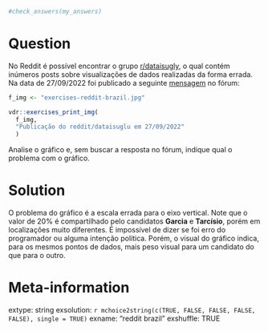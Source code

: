 ```r

#check_answers(my_answers)
```

Question
========

No Reddit é possível encontrar o grupo [r/dataisugly](https://www.reddit.com/r/dataisugly/), o qual contém inúmeros posts sobre visualizações de dados realizadas da forma errada. Na data de 27/09/2022 foi publicado a seguinte [mensagem](https://www.reddit.com/r/dataisugly/comments/xphz87/polls_for_upcoming_s%C3%A3o_paulo_state_governor/) no fórum:

```r
f_img <- "exercises-reddit-brazil.jpg"

vdr::exercises_print_img(
  f_img,
  "Publicação do reddit/dataisuglu em 27/09/2022"
  )
```

Analise o gráfico e, sem buscar a resposta no fórum, indique qual o problema com o gráfico.


Solution
================

O problema do gráfico é a escala errada para o eixo vertical. Note que o valor de 20% é compartilhado pelo candidatos **Garcia** e **Tarcísio**, porém em localizações muito diferentes. É impossível de dizer se foi erro do programador ou alguma intenção política. Porém, o visual do gráfico indica, para os mesmos pontos de dados, mais peso visual para um candidato do que para o outro.



Meta-information
================
extype: string
exsolution: `r mchoice2string(c(TRUE, FALSE, FALSE, FALSE, FALSE), single = TRUE)`
exname: "reddit brazil"
exshuffle: TRUE

